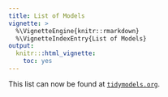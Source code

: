 ```yaml
---
title: List of Models
vignette: >
  %\VignetteEngine{knitr::rmarkdown}
  %\VignetteIndexEntry{List of Models}
output:
  knitr:::html_vignette:
    toc: yes
---
```



This list can now be found at [`tidymodels.org`](https://www.tidymodels.org/find/).
